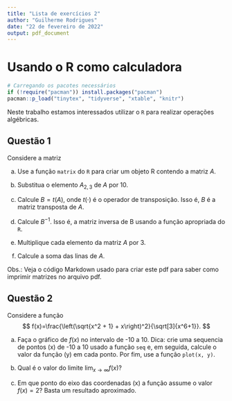 ---
title: "Lista de exercícios 2"
author: "Guilherme Rodrigues"
date: "22 de fevereiro de 2022"
output: pdf_document
---


# Usando o R como calculadora

```{r eval=F, echo=F, message=FALSE, warning=FALSE}
# Carregando os pacotes necessários
if (!require("pacman")) install.packages("pacman")
pacman::p_load("tinytex", "tidyverse", "xtable", "knitr")
```

Neste trabalho estamos interessados utilizar o `R` para realizar operações algébricas.


## Questão 1

Considere a matriz
\begin{equation*}
A = \left(
```{r echo=F, results="asis"}
x <- matrix(sample(16, 16, replace=F), 4 ,4)
xtable::xtableMatharray(x)
```
\right).
\end{equation*}

a) Use a função `matrix` do `R` para criar um objeto R contendo a matriz $A$.

b) Substitua o elemento $A_{2, 3}$ de $A$ por 10.

c) Calcule $B=t(A)$, onde $t(\cdot)$ é o operador de transposição. Isso é, $B$ é a matriz transposta de $A$.

d) Calcule $B^{-1}$. Isso é, a matriz inversa de B usando a função apropriada do `R`.

e) Multiplique cada elemento da matriz $A$ por 3. 

f) Calcule a soma das linas de $A$.

Obs.: Veja o código Markdown usado para criar este pdf para saber como imprimir matrizes no arquivo pdf.

## Questão 2

Considere a função 
$$
f(x)=\frac{\left(\sqrt{x^2 + 1} + x\right)^2}{\sqrt[3]{x^6+1}}.
$$

a) Faça o gráfico de $f(x)$ no intervalo de -10 a 10. Dica: crie uma sequencia de pontos (x) de -10 a 10 usado a função `seq` e, em seguida, calcule o valor da função (y) em cada ponto. Por fim, use a função `plot(x, y)`. 


b) Qual é o valor do limite $\lim_{x \rightarrow \infty} f(x)$? 

c) Em que ponto do eixo das coordenadas (x) a função assume o valor $f(x) = 2$? Basta um resultado aproximado.